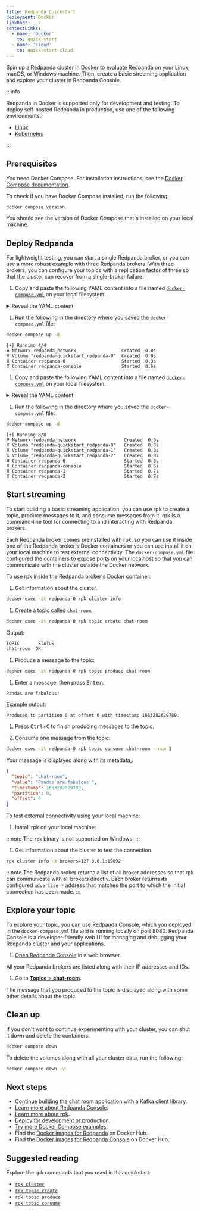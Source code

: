 ```yaml
---
title: Redpanda Quickstart
deployment: Docker
linkRoot: ../
contextLinks:
  - name: 'Docker'
    to: quick-start
  - name: 'Cloud'
    to: quick-start-cloud
---
```


<head>
    <meta name="title" content="Redpanda Quickstart | Redpanda Docs"/>
    <meta name="description" content="Spin up a Redpanda cluster in Docker, create a basic streaming application, and explore your cluster in Redpanda Console."/>
    <link rel="canonical" href="https://docs.redpanda.com/docs/get-started/quick-start/" />
</head>



<ContextLink frontmatter={frontMatter}
/>

Spin up a Redpanda cluster in Docker to evaluate Redpanda on your Linux, macOS, or Windows machine. Then, create a basic streaming application and explore your cluster in Redpanda Console.

:::info

Redpanda in Docker is supported only for development and testing.
To deploy self-hosted Redpanda in production, use one of the following environments:

- [Linux](../../deploy/deployment-option/self-hosted/manual)
- [Kubernetes](../../deploy/deployment-option/self-hosted/kubernetes)

:::

## Prerequisites

You need Docker Compose. For installation instructions, see the [Docker Compose documentation](https://docs.docker.com/compose/install/).

To check if you have Docker Compose installed, run the following:

```bash
docker compose version
```

You should see the version of Docker Compose that's installed on your local machine.

## Deploy Redpanda

For lightweight testing, you can start a single Redpanda broker,
or you can use a more robust example with three Redpanda brokers.
With three brokers, you can configure your topics with a replication factor of three
so that the cluster can recover from a single-broker failure.

<Tabs groupId="num-brokers" queryString>
<TabItem value="one" label="Single Broker">

1. Copy and paste the following YAML content into a file named [`docker-compose.yml`](pathname:///files/docker/single-broker/docker-compose.yml) on your local filesystem.

  <details>
  <summary>
  Reveal the YAML content
  </summary>

  ```yaml title="docker-compose.yml"
  ---
  version: "3.7"
  name: redpanda-quickstart
  networks:
    redpanda_network:
      driver: bridge
  volumes:
    redpanda-0: null
  services:
    redpanda-0:
      command:
        - redpanda
        - start
        - --kafka-addr internal://0.0.0.0:9092,external://0.0.0.0:19092
        # Address the broker advertises to clients that connect to the Kafka API.
        # Use the internal addresses to connect to the Redpanda brokers'
        # from inside the same Docker network.
        # Use the external addresses to connect to the Redpanda brokers'
        # from outside the Docker network.
        - --advertise-kafka-addr internal://redpanda-0:9092,external://localhost:19092
        - --pandaproxy-addr internal://0.0.0.0:8082,external://0.0.0.0:18082
        # Address the broker advertises to clients that connect to the HTTP Proxy.
        - --advertise-pandaproxy-addr internal://redpanda-0:8082,external://localhost:18082
        - --schema-registry-addr internal://0.0.0.0:8081,external://0.0.0.0:18081
        # Redpanda brokers use the RPC API to communicate with eachother internally.
        - --rpc-addr redpanda-0:33145
        - --advertise-rpc-addr redpanda-0:33145
        # Tells Seastar (the framework Redpanda uses under the hood) to use 1 core on the system.
        - --smp 1
        # The amount of memory to make available to Redpanda.
        - --memory 1G
        # Mode dev-container uses well-known configuration properties for development in containers.
        - --mode dev-container
        # enable logs for debugging.
        - --default-log-level=debug
      image: docker.redpanda.com/redpandadata/redpanda:vVAR::REDPANDA_VERSION_23_1
      container_name: redpanda-0
      volumes:
        - redpanda-0:/var/lib/redpanda/data
      networks:
        - redpanda_network
      ports:
        - 18081:18081
        - 18082:18082
        - 19092:19092
        - 19644:9644
    console:
      container_name: redpanda-console
      image: docker.redpanda.com/redpandadata/console:vVAR::CONSOLE_LATEST_VERSION
      networks:
        - redpanda_network
      entrypoint: /bin/sh
      command: -c 'echo "$$CONSOLE_CONFIG_FILE" > /tmp/config.yml; /app/console'
      environment:
        CONFIG_FILEPATH: /tmp/config.yml
        CONSOLE_CONFIG_FILE: |
          kafka:
            brokers: ["redpanda-0:9092"]
            schemaRegistry:
              enabled: true
              urls: ["http://redpanda-0:8081"]
          redpanda:
            adminApi:
              enabled: true
              urls: ["http://redpanda-0:9644"]
      ports:
        - 8080:8080
      depends_on:
        - redpanda-0
  ```
  </details>

1. Run the following in the directory where you saved the `docker-compose.yml` file:

  ```bash
  docker compose up -d
  ```

  ```
  [+] Running 4/4
  ⠿ Network redpanda_network                 Created  0.0s
  ⠿ Volume "redpanda-quickstart_redpanda-0"  Created  0.0s
  ⠿ Container redpanda-0                     Started  0.3s
  ⠿ Container redpanda-console               Started  0.6s
  ```

</TabItem>
<TabItem value="three" label="Three Brokers">

1. Copy and paste the following YAML content into a file named [`docker-compose.yml`](pathname:///files/docker/three-brokers/docker-compose.yml) on your local filesystem.

  <details>
  <summary>
  Reveal the YAML content
  </summary>

  ```yaml title="docker-compose.yml"
  ---
  version: "3.7"
  name: redpanda-quickstart
  networks:
    redpanda_network:
      driver: bridge
  volumes:
    redpanda-0: null
    redpanda-1: null
    redpanda-2: null
  services:
    redpanda-0:
      command:
        - redpanda
        - start
        - --kafka-addr internal://0.0.0.0:9092,external://0.0.0.0:19092
        # Address the broker advertises to clients that connect to the Kafka API.
        # Use the internal addresses to connect to the Redpanda brokers'
        # from inside the same Docker network.
        # Use the external addresses to connect to the Redpanda brokers'
        # from outside the Docker network.
        - --advertise-kafka-addr internal://redpanda-0:9092,external://localhost:19092
        - --pandaproxy-addr internal://0.0.0.0:8082,external://0.0.0.0:18082
        # Address the broker advertises to clients that connect to the HTTP Proxy.
        - --advertise-pandaproxy-addr internal://redpanda-0:8082,external://localhost:18082
        - --schema-registry-addr internal://0.0.0.0:8081,external://0.0.0.0:18081
        # Redpanda brokers use the RPC API to communicate with eachother internally.
        - --rpc-addr redpanda-0:33145
        - --advertise-rpc-addr redpanda-0:33145
        # Tells Seastar (the framework Redpanda uses under the hood) to use 1 core on the system.
        - --smp 1
        # The amount of memory to make available to Redpanda.
        - --memory 1G
        # Mode dev-container uses well-known configuration properties for development in containers.
        - --mode dev-container
        # enable logs for debugging.
        - --default-log-level=debug
      image: docker.redpanda.com/redpandadata/redpanda:vVAR::REDPANDA_VERSION_23_1
      container_name: redpanda-0
      volumes:
        - redpanda-0:/var/lib/redpanda/data
      networks:
        - redpanda_network
      ports:
        - 18081:18081
        - 18082:18082
        - 19092:19092
        - 19644:9644
    redpanda-1:
      command:
        - redpanda
        - start
        - --kafka-addr internal://0.0.0.0:9092,external://0.0.0.0:29092
        - --advertise-kafka-addr internal://redpanda-1:9092,external://localhost:29092
        - --pandaproxy-addr internal://0.0.0.0:8082,external://0.0.0.0:28082
        - --advertise-pandaproxy-addr internal://redpanda-1:8082,external://localhost:28082
        - --schema-registry-addr internal://0.0.0.0:8081,external://0.0.0.0:28081
        - --rpc-addr redpanda-1:33145
        - --advertise-rpc-addr redpanda-1:33145
        - --smp 1
        - --memory 1G
        - --mode dev-container
        - --default-log-level=debug
        - --seeds redpanda-0:33145
      image: docker.redpanda.com/redpandadata/redpanda:vVAR::REDPANDA_VERSION_23_1
      container_name: redpanda-1
      volumes:
        - redpanda-1:/var/lib/redpanda/data
      networks:
        - redpanda_network
      ports:
        - 28081:28081
        - 28082:28082
        - 29092:29092
        - 29644:9644
      depends_on:
        - redpanda-0
    redpanda-2:
      command:
        - redpanda
        - start
        - --kafka-addr internal://0.0.0.0:9092,external://0.0.0.0:39092
        - --advertise-kafka-addr internal://redpanda-2:9092,external://localhost:39092
        - --pandaproxy-addr internal://0.0.0.0:8082,external://0.0.0.0:38082
        - --advertise-pandaproxy-addr internal://redpanda-2:8082,external://localhost:38082
        - --schema-registry-addr internal://0.0.0.0:8081,external://0.0.0.0:38081
        - --rpc-addr redpanda-2:33145
        - --advertise-rpc-addr redpanda-2:33145
        - --smp 1
        - --memory 1G
        - --mode dev-container
        - --default-log-level=debug
        - --seeds redpanda-0:33145
      image: docker.redpanda.com/redpandadata/redpanda:vVAR::REDPANDA_VERSION_23_1
      container_name: redpanda-2
      volumes:
        - redpanda-2:/var/lib/redpanda/data
      networks:
        - redpanda_network
      ports:
        - 38081:38081
        - 38082:38082
        - 39092:39092
        - 39644:9644
      depends_on:
        - redpanda-0
    console:
      container_name: redpanda-console
      image: docker.redpanda.com/redpandadata/console:vVAR::CONSOLE_LATEST_VERSION
      networks:
        - redpanda_network
      entrypoint: /bin/sh
      command: -c 'echo "$$CONSOLE_CONFIG_FILE" > /tmp/config.yml; /app/console'
      environment:
        CONFIG_FILEPATH: /tmp/config.yml
        CONSOLE_CONFIG_FILE: |
          kafka:
            brokers: ["redpanda-0:9092"]
            schemaRegistry:
              enabled: true
              urls: ["http://redpanda-0:8081"]
          redpanda:
            adminApi:
              enabled: true
              urls: ["http://redpanda-0:9644"]
      ports:
        - 8080:8080
      depends_on:
        - redpanda-0
  ```
  </details>

1. Run the following in the directory where you saved the `docker-compose.yml` file:

  ```bash
  docker compose up -d
  ```

  ```
  [+] Running 8/8
  ⠿ Network redpanda_network                  Created  0.0s
  ⠿ Volume "redpanda-quickstart_redpanda-0"   Created  0.0s
  ⠿ Volume "redpanda-quickstart_redpanda-1"   Created  0.0s
  ⠿ Volume "redpanda-quickstart_redpanda-2"   Created  0.0s
  ⠿ Container redpanda-0                      Started  0.3s
  ⠿ Container redpanda-console                Started  0.6s
  ⠿ Container redpanda-1                      Started  0.7s
  ⠿ Container redpanda-2                      Started  0.7s
  ```

</TabItem>
</Tabs>

## Start streaming

To start building a basic streaming application, you can use rpk to create a topic, produce messages to it, and consume messages from it.
rpk is a command-line tool for connecting to and interacting with Redpanda brokers.

Each Redpanda broker comes preinstalled with rpk, so you can use it inside one of the Redpanda broker's Docker containers or you can use install it on your local machine to test external connectivity.
The `docker-compose.yml` file configured the containers to expose ports on your localhost so that you can communicate with the cluster outside the Docker network.

To use rpk inside the Redpanda broker's Docker container:

1. Get information about the cluster.

  ```bash
  docker exec -it redpanda-0 rpk cluster info
  ```

1. Create a topic called `chat-room`:

  ```bash
  docker exec -it redpanda-0 rpk topic create chat-room
  ```

  Output:

  ```bash
  TOPIC       STATUS
  chat-room  OK
  ```

1. Produce a message to the topic:

  ```bash
  docker exec -it redpanda-0 rpk topic produce chat-room
  ```

1. Enter a message, then press <kbd>Enter</kbd>:

  ```text
  Pandas are fabulous!
  ```

  Example output:

  ```text
  Produced to partition 0 at offset 0 with timestamp 1663282629789.
  ```

1. Press <kbd>Ctrl</kbd>+<kbd>C</kbd> to finish producing messages to the topic.

1. Consume one message from the topic:

  ```bash
  docker exec -it redpanda-0 rpk topic consume chat-room --num 1
  ```

  Your message is displayed along with its metadata,:

  ```json
  {
    "topic": "chat-room",
    "value": "Pandas are fabulous!",
    "timestamp": 1663282629789,
    "partition": 0,
    "offset": 0
  }
  ```

To test external connectivity using your local machine:

1. Install rpk on your local machine:

  :::note
  The `rpk` binary is not supported on Windows.
  :::

  
<!--
[tabs]
=====
Linux::
+
--
+++<InstallRpkLinux>++++++</InstallRpkLinux>+++

--
macOS::
+
--
+++<InstallRpkHomebrew>++++++</InstallRpkHomebrew>+++

--
=====
-->

1. Get information about the cluster to test the connection.

  ```bash
  rpk cluster info -X brokers=127.0.0.1:19092
  ```

  :::note
  The Redpanda broker returns a list of all broker addresses so that rpk can communicate with all brokers directly. Each broker returns its configured `advertise-*` address that matches the port to which the initial connection has been made.
  :::

## Explore your topic

To explore your topic, you can use Redpanda Console, which you deployed in the `docker-compose.yml` file and is running locally on port 8080.
Redpanda Console is a developer-friendly web UI for managing and debugging your Redpanda cluster and your applications.

1. [Open Redpanda Console](http://127.0.0.1:8080/brokers) in a web browser.

  All your Redpanda brokers are listed along with their IP addresses and IDs.

1. Go to [**Topics** > **chat-room**](http://127.0.0.1:8080/topics/chat-room).

  The message that you produced to the topic is displayed along with some other details about the topic.

## Clean up

If you don't want to continue experimenting with your cluster, you can shut it down and delete the containers:

```bash
docker compose down
```

To delete the volumes along with all your cluster data, run the following:

```bash
docker compose down -v
```

## Next steps

- [Continue building the chat room application](../../develop/code-examples) with a Kafka client library.
- [Learn more about Redpanda Console](../../manage/console).
- [Learn more about rpk](../rpk-install).
- [Deploy for development or production](../../deploy/deployment-option/self-hosted/manual/production/).
- [Try more Docker Compose examples](../../reference/docker-compose).
- Find the [Docker images for Redpanda](https://hub.docker.com/r/redpandadata/redpanda) on Docker Hub.
- Find the [Docker images for Redpanda Console](https://hub.docker.com/r/redpandadata/console/tags) on Docker Hub.

## Suggested reading

Explore the rpk commands that you used in this quickstart:

- [`rpk cluster`](../../reference/rpk/rpk-cluster)
- [`rpk topic create`](../../reference/rpk/rpk-topic/rpk-topic-create)
- [`rpk topic produce`](../../reference/rpk/rpk-topic/rpk-topic-produce)
- [`rpk topic consume`](../../reference/rpk/rpk-topic/rpk-topic-consume)
